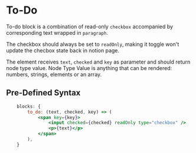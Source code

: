 
# To-Do

To-do block is a combination of read-only `checkbox` accompanied by corresponding text wrapped in `paragraph`.

The checkbox should always be set to `readOnly`, making it toggle won't update the checbox state back in notion page.

The element receives `text`, `checked` and `key` as parameter and should return node type value.
<Callout type="info" emoji="ℹ️">
  Node Type Value is anything that can be rendered: numbers, strings, elements or an array.
</Callout>

## Pre-Defined Syntax

```jsx
	blocks: {
		to_do: (text, checked, key) => (
			<span key={key}>
				<input checked={checked} readOnly type="checkbox" />
				<p>{text}</p>
			</span>
		),
	}
```